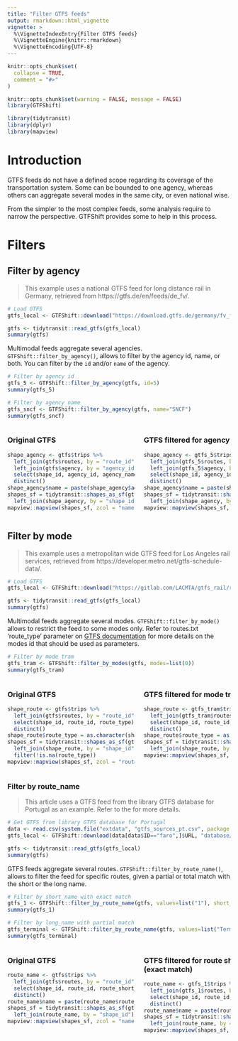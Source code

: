 ```yaml
---
title: "Filter GTFS feeds"
output: rmarkdown::html_vignette
vignette: >
  %\VignetteIndexEntry{Filter GTFS feeds}
  %\VignetteEngine{knitr::rmarkdown}
  %\VignetteEncoding{UTF-8}
---
```


<style>
.leaflet-container {
  width: 100% !important;
  min-width: 0 !important;
  box-sizing: border-box;
}
</style>

```r
knitr::opts_chunk$set(
  collapse = TRUE,
  comment = "#>"
)
```

```r
knitr::opts_chunk$set(warning = FALSE, message = FALSE)
library(GTFShift)

library(tidytransit)
library(dplyr)
library(mapview)
```


# Introduction 

GTFS feeds do not have a defined scope regarding its coverage of the transportation system. Some can be bounded to one agency, whereas others can aggregate several modes in the same city, or even national wise.

From the simpler to the most complex feeds, some analysis require to narrow the perspective. GTFShift provides some to help in this process.



# Filters

## Filter by agency

> This example uses a national GTFS feed for long distance rail in Germany, retrieved from https://gtfs.de/en/feeds/de_fv/.

```r
# Load GTFS
gtfs_local <- GTFShift::download("https://download.gtfs.de/germany/fv_free/latest.zip", "database/transit/germany_gtfs.zip")

gtfs <- tidytransit::read_gtfs(gtfs_local)
summary(gtfs)
```

Multimodal feeds aggregate several agencies. `GTFShift::filter_by_agency()`, allows to filter by the agency id, name, or both. You can filter by the `id` and/or `name` of the agency.

```r
# Filter by agency id
gtfs_5 <- GTFShift::filter_by_agency(gtfs, id=5)
summary(gtfs_5)

# Filter by agency name
gtfs_sncf <- GTFShift::filter_by_agency(gtfs, name="SNCF")
summary(gtfs_sncf)
```

<div style="display: flex; gap: 20px; overflow-x: auto;">
<div style="flex: 1 1 0; min-width: 288px; max-width: 100%;">
### Original GTFS
```r
shape_agency <- gtfs$trips %>%
  left_join(gtfs$routes, by = "route_id") %>%
  left_join(gtfs$agency, by = "agency_id") %>%
  select(shape_id, agency_id, agency_name) %>%
  distinct()
shape_agency$name = paste(shape_agency$agency_id, shape_agency$agency_name, sep=": ")
shapes_sf = tidytransit::shapes_as_sf(gtfs$shapes) %>%
  left_join(shape_agency, by = "shape_id")
mapview::mapview(shapes_sf, zcol = "name", legend = TRUE)
```
</div>
<div style="flex: 1 1 0; min-width: 288px; max-width: 100%;">
### GTFS filtered for agency `id=5`
```r
shape_agency <- gtfs_5$trips %>%
  left_join(gtfs_5$routes, by = "route_id") %>%
  left_join(gtfs_5$agency, by = "agency_id") %>%
  select(shape_id, agency_id, agency_name) %>%
  distinct()
shape_agency$name = paste(shape_agency$agency_id, shape_agency$agency_name, sep=": ")
shapes_sf = tidytransit::shapes_as_sf(gtfs_5$shapes) %>%
  left_join(shape_agency, by = "shape_id")
mapview::mapview(shapes_sf, zcol = "name", legend = TRUE)
```
</div>
<div style="flex: 1 1 0; min-width: 288px; max-width: 100%;">
### GTFS filtered for agency `name=SNCF`
```r
shape_agency <- gtfs_sncf$trips %>%
  left_join(gtfs_sncf$routes, by = "route_id") %>%
  left_join(gtfs_sncf$agency, by = "agency_id") %>%
  select(shape_id, agency_id, agency_name) %>%
  distinct()
shape_agency$name = paste(shape_agency$agency_id, shape_agency$agency_name, sep=": ")
shapes_sf = tidytransit::shapes_as_sf(gtfs_sncf$shapes) %>%
  left_join(shape_agency, by = "shape_id")
mapview::mapview(shapes_sf, zcol = "name", legend = TRUE)
```
</div>
</div>


## Filter by mode


> This example uses a metropolitan wide GTFS feed for Los Angeles rail services, retrieved from https://developer.metro.net/gtfs-schedule-data/.

```r
# Load GTFS
gtfs_local <- GTFShift::download("https://gitlab.com/LACMTA/gtfs_rail/raw/master/gtfs_rail.zip", "database/transit/la_gtfs.zip")

gtfs <- tidytransit::read_gtfs(gtfs_local)
summary(gtfs)
```

Multimodal feeds aggregate several modes. `GTFShift::filter_by_mode()` allows to restrict the feed to some modes only. Refer to routes.txt 'route_type' parameter on [GTFS documentation](https://gtfs.org/documentation/schedule/reference/#routestxt) for more details on the modes id that should be used as parameters.

```r
# Filter by mode tram
gtfs_tram <- GTFShift::filter_by_modes(gtfs, modes=list(0))
summary(gtfs_tram)
```

<div style="display: flex; gap: 20px; overflow-x: auto;">
<div style="flex: 1 1 0; min-width: 288px; max-width: 100%;">
### Original GTFS
```r
shape_route <- gtfs$trips %>%
  left_join(gtfs$routes, by = "route_id") %>%
  select(shape_id, route_id, route_type) %>%
  distinct()
shape_route$route_type = as.character(shape_route$route_type)
shapes_sf = tidytransit::shapes_as_sf(gtfs$shapes) %>%
  left_join(shape_route, by = "shape_id") %>%
  filter(!is.na(route_type))
mapview::mapview(shapes_sf, zcol = "route_type", legend = TRUE)
```
</div>
<div style="flex: 1 1 0; min-width: 288px; max-width: 100%;">
### GTFS filtered for mode tram (0)
```r
shape_route <- gtfs_tram$trips %>%
  left_join(gtfs_tram$routes, by = "route_id") %>%
  select(shape_id, route_id, route_type) %>%
  distinct()
shape_route$route_type = as.character(shape_route$route_type)
shapes_sf = tidytransit::shapes_as_sf(gtfs_tram$shapes) %>%
  left_join(shape_route, by = "shape_id")
mapview::mapview(shapes_sf, zcol = "route_type", legend = TRUE)
```
</div>
</div>


### Filter by route_name

> This article uses a GTFS feed from the library GTFS database for Portugal as an example. Refer to the \code{vignette("download")} for more details.

```r
# Get GTFS from library GTFS database for Portugal
data <- read.csv(system.file("extdata", "gtfs_sources_pt.csv", package = "GTFShift"))
gtfs_local <- GTFShift::download(data[data$ID=="faro",]$URL, "database/transit/faro_gtfs.zip")

gtfs <- tidytransit::read_gtfs(gtfs_local)
summary(gtfs)
```

GTFS feeds aggregate several routes. `GTFShift::filter_by_route_name()`, allows to filter the feed for specific routes, given a partial or total match with the short or the long name.

```r
# Filter by short_name with exact match
gtfs_1 <- GTFShift::filter_by_route_name(gtfs, values=list("1"), short_name=TRUE, exact_match=TRUE)
summary(gtfs_1)

# Filter by long_name with partial match
gtfs_terminal <- GTFShift::filter_by_route_name(gtfs, values=list("Terminal", "Rodoviário"), short_name=FALSE, exact_match=FALSE)
summary(gtfs_terminal)
```

<div style="display: flex; gap: 20px; overflow-x: auto;">
<div style="flex: 1 1 0; min-width: 288px; max-width: 100%;">
### Original GTFS
```r
route_name <- gtfs$trips %>%
  left_join(gtfs$routes, by = "route_id") %>%
  select(shape_id, route_id, route_short_name, route_long_name) %>%
  distinct()
route_name$name = paste(route_name$route_short_name, route_name$route_long_name, sep=": ")
shapes_sf = tidytransit::shapes_as_sf(gtfs$shapes) %>%
  left_join(route_name, by = "shape_id")
mapview::mapview(shapes_sf, zcol = "name", legend = TRUE)
```
</div>
<div style="flex: 1 1 0; min-width: 288px; max-width: 100%;">
### GTFS filtered for route short name `1` (exact match)
```r
route_name <- gtfs_1$trips %>%
  left_join(gtfs_1$routes, by = "route_id") %>%
  select(shape_id, route_id, route_short_name, route_long_name) %>%
  distinct()
route_name$name = paste(route_name$route_short_name, route_name$route_long_name, sep=": ")
shapes_sf = tidytransit::shapes_as_sf(gtfs_1$shapes) %>%
  left_join(route_name, by = "shape_id")
mapview::mapview(shapes_sf, zcol = "name", legend = TRUE)
```
</div>
<div style="flex: 1 1 0; min-width: 288px; max-width: 100%;">
### GTFS filtered for route long name `Terminal`, `Rodoviário` (partial match)
```r
route_name <- gtfs_terminal$trips %>%
  left_join(gtfs_terminal$routes, by = "route_id") %>%
  select(shape_id, route_id, route_short_name, route_long_name) %>%
  distinct()
route_name$name = paste(gtfs_terminal$route_short_name, route_name$route_long_name, sep=": ")
shapes_sf = tidytransit::shapes_as_sf(gtfs_terminal$shapes) %>%
  left_join(route_name, by = "shape_id")
mapview::mapview(shapes_sf, zcol = "name", legend = TRUE)
```
</div>
</div>





